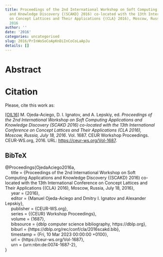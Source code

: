 ```yaml
---
title: Proceedings of the 2nd International Workshop on Soft Computing Applications
  and Knowledge Discovery {(SCAKD} 2016) co-located with the 13th International Conference
  on Concept Lattices and Their Applications {(CLA} 2016), Moscow, Russia, July 18,
  2016
author: ''
date: '2016'
categories: uncategorised
slug: 2016/PrInWoSoCoApKnDiInCoCoLaApJu
details: []
---
```




# Abstract










# Citation
Please, cite this work as:


<a name=bib-OjedaAciego2016a></a>[[OIL16]](#cite-OjedaAciego2016a) M. Ojeda-Aciego, D. I. Ignatov, and A. Lepskiy, ed. _Proceedings of the 2nd International Workshop on Soft Computing Applications and Knowledge Discovery (SCAKD 2016) co-located with the 13th International Conference on Concept Lattices and Their Applications (CLA 2016), Moscow, Russia, July 18, 2016_. Vol. 1687. CEUR Workshop Proceedings. CEUR-WS.org, 2016. URL: [https://ceur-ws.org/Vol-1687](https://ceur-ws.org/Vol-1687).

::: {.callout-note appearance="minimal" collapse=true}

## BibTeX

@Proceedings{OjedaAciego2016a,<br>&nbsp;&nbsp;&nbsp;&nbsp;  title = {Proceedings of the 2nd International Workshop on Soft Computing Applications and Knowledge Discovery {(SCAKD} 2016) co-located with the 13th International Conference on Concept Lattices and Their Applications {(CLA} 2016), Moscow, Russia, July 18, 2016},<br>&nbsp;&nbsp;&nbsp;&nbsp;  year = {2016},<br>&nbsp;&nbsp;&nbsp;&nbsp;  editor = {Manuel Ojeda-Aciego and Dmitry I. Ignatov and Alexander Lepskiy},<br>&nbsp;&nbsp;&nbsp;&nbsp;  publisher = {CEUR-WS.org},<br>&nbsp;&nbsp;&nbsp;&nbsp;  series = {{CEUR} Workshop Proceedings},<br>&nbsp;&nbsp;&nbsp;&nbsp;  volume = {1687},<br>&nbsp;&nbsp;&nbsp;&nbsp;  bibsource = {dblp computer science bibliography, https://dblp.org},<br>&nbsp;&nbsp;&nbsp;&nbsp;  biburl = {https://dblp.org/rec/conf/cla/2016scakd.bib},<br>&nbsp;&nbsp;&nbsp;&nbsp;  timestamp = {Fri, 10 Mar 2023 00:00:00 +0100},<br>&nbsp;&nbsp;&nbsp;&nbsp;  url = {https://ceur-ws.org/Vol-1687},<br>&nbsp;&nbsp;&nbsp;&nbsp;  urn = {urn:nbn:de:0074-1687-2},<br>}

:::








